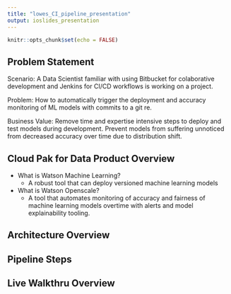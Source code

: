 ```yaml
---
title: "lowes_CI_pipeline_presentation"
output: ioslides_presentation
---
```


```r
knitr::opts_chunk$set(echo = FALSE)
```

## Problem Statement

Scenario: A Data Scientist familiar with using Bitbucket for colaborative development and Jenkins for CI/CD workflows is working on a project.

Problem: How to automatically trigger the deployment and accuracy monitoring of ML models with commits to a git re.

Business Value: Remove time and expertise intensive steps to deploy and test models during development. Prevent models from suffering unnoticed from decreased accuracy over time due to distribution shift.


## Cloud Pak for Data Product Overview

- What is Watson Machine Learning?
  - A robust tool that can deploy versioned machine learning models
- What is Watson Openscale?
  - A tool that automates monitoring of accuracy and fairness of machine learning models overtime with alerts and model explainability tooling.

## Architecture Overview

## Pipeline Steps 

## Live Walkthru Overview
